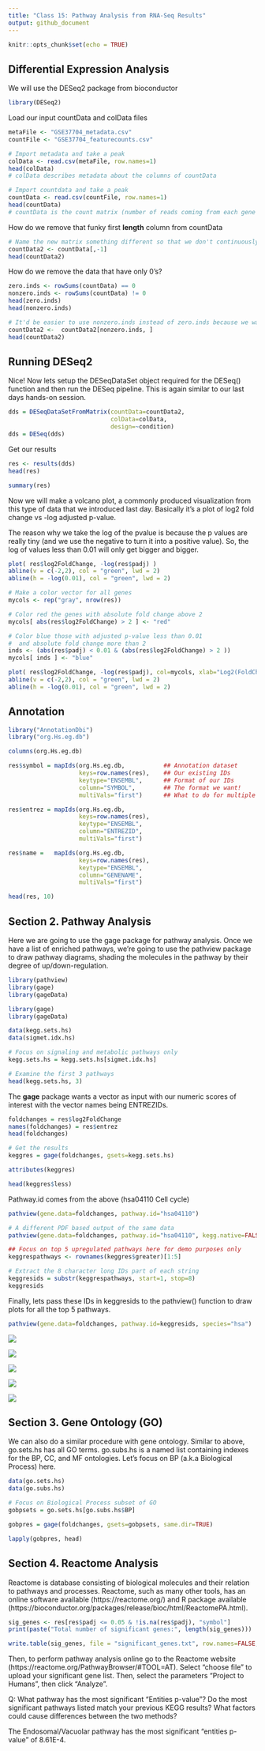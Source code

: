 ```yaml
---
title: "Class 15: Pathway Analysis from RNA-Seq Results"
output: github_document
---
```


```r
knitr::opts_chunk$set(echo = TRUE)
```

## Differential Expression Analysis

We will use the DESeq2 package from bioconductor

```r
library(DESeq2)
```

Load our input countData and colData files

```r
metaFile <- "GSE37704_metadata.csv"
countFile <- "GSE37704_featurecounts.csv"

# Import metadata and take a peak
colData <- read.csv(metaFile, row.names=1)
head(colData)
# colData describes metadata about the columns of countData

# Import countdata and take a peak
countData <- read.csv(countFile, row.names=1)
head(countData)
# countData is the count matrix (number of reads coming from each gene for each sample)
```

How do we remove that funky first **length** column from countData
```r
# Name the new matrix something different so that we don't continuously lose columns every time we run the code!
countData2 <- countData[,-1]
head(countData2)
```

How do we remove the data that have only 0's?

```r
zero.inds <- rowSums(countData) == 0
nonzero.inds <- rowSums(countData) != 0
head(zero.inds)
head(nonzero.inds)

# It'd be easier to use nonzero.inds instead of zero.inds because we want the rows that have a sum greater than 0, not zero itself. 
countData2 <-  countData2[nonzero.inds, ]
head(countData2)
```

## Running DESeq2

Nice! Now lets setup the DESeqDataSet object required for the DESeq() function and then run the DESeq pipeline. This is again similar to our last days hands-on session.

```r
dds = DESeqDataSetFromMatrix(countData=countData2,
                             colData=colData,
                             design=~condition)
dds = DESeq(dds)
```

Get our results
```r
res <- results(dds)
head(res)
```

```r
summary(res)
```

Now we will make a volcano plot, a commonly produced visualization from this type of data that we introduced last day. Basically it's a plot of log2 fold change vs -log adjusted p-value.

The reason why we take the log of the pvalue is because the p values are really tiny (and we use the negative to turn it into a positive value). So, the log of values less than 0.01 will only get bigger and bigger. 

```r
plot( res$log2FoldChange, -log(res$padj) )
abline(v = c(-2,2), col = "green", lwd = 2)
abline(h = -log(0.01), col = "green", lwd = 2)
```


```r
# Make a color vector for all genes
mycols <- rep("gray", nrow(res))

# Color red the genes with absolute fold change above 2
mycols[ abs(res$log2FoldChange) > 2 ] <- "red"

# Color blue those with adjusted p-value less than 0.01
#  and absolute fold change more than 2
inds <- (abs(res$padj) < 0.01 & (abs(res$log2FoldChange) > 2 ))
mycols[ inds ] <- "blue"

plot( res$log2FoldChange, -log(res$padj), col=mycols, xlab="Log2(FoldChange)", ylab="-Log(P-value)" )
abline(v = c(-2,2), col = "green", lwd = 2)
abline(h = -log(0.01), col = "green", lwd = 2)
```


## Annotation

```r
library("AnnotationDbi")
library("org.Hs.eg.db")

columns(org.Hs.eg.db)

res$symbol = mapIds(org.Hs.eg.db,           ## Annotation dataset
                    keys=row.names(res),    ## Our existing IDs
                    keytype="ENSEMBL",      ## Format of our IDs
                    column="SYMBOL",        ## The format we want!
                    multiVals="first")      ## What to do for multiple matches
```


```r
res$entrez = mapIds(org.Hs.eg.db,
                    keys=row.names(res),
                    keytype="ENSEMBL",
                    column="ENTREZID",
                    multiVals="first")

res$name =   mapIds(org.Hs.eg.db,
                    keys=row.names(res),
                    keytype="ENSEMBL",
                    column="GENENAME",
                    multiVals="first")

head(res, 10)
```


## Section 2. Pathway Analysis

Here we are going to use the gage package for pathway analysis. Once we have a list of enriched pathways, we're going to use the pathview package to draw pathway diagrams, shading the molecules in the pathway by their degree of up/down-regulation.

```r
library(pathview)
library(gage)
library(gageData)
```

```r
library(gage)
library(gageData)

data(kegg.sets.hs)
data(sigmet.idx.hs)

# Focus on signaling and metabolic pathways only
kegg.sets.hs = kegg.sets.hs[sigmet.idx.hs]

# Examine the first 3 pathways
head(kegg.sets.hs, 3)
```

The **gage** package wants a vector as input with our numeric scores of interest with the vector names being ENTREZIDs. 
```r
foldchanges = res$log2FoldChange
names(foldchanges) = res$entrez
head(foldchanges)
```

```r
# Get the results
keggres = gage(foldchanges, gsets=kegg.sets.hs)
```

```r
attributes(keggres)
```

```r
head(keggres$less)
```

Pathway.id comes from the above (hsa04110 Cell cycle)
```r
pathview(gene.data=foldchanges, pathway.id="hsa04110")
```

```r
# A different PDF based output of the same data
pathview(gene.data=foldchanges, pathway.id="hsa04110", kegg.native=FALSE)
```

```r
## Focus on top 5 upregulated pathways here for demo purposes only
keggrespathways <- rownames(keggres$greater)[1:5]

# Extract the 8 character long IDs part of each string
keggresids = substr(keggrespathways, start=1, stop=8)
keggresids
```

Finally, lets pass these IDs in keggresids to the pathview() function to draw plots for all the top 5 pathways.

```r
pathview(gene.data=foldchanges, pathway.id=keggresids, species="hsa")

```

![](hsa00140.pathview.png)

![](hsa04630.pathview.png)

![](hsa04640.pathview.png)

![](hsa04740.pathview.png)

![](hsa04976.pathview.png)


## Section 3. Gene Ontology (GO)

We can also do a similar procedure with gene ontology. Similar to above, go.sets.hs has all GO terms. go.subs.hs is a named list containing indexes for the BP, CC, and MF ontologies. Let’s focus on BP (a.k.a Biological Process) here.

```r
data(go.sets.hs)
data(go.subs.hs)

# Focus on Biological Process subset of GO
gobpsets = go.sets.hs[go.subs.hs$BP]

gobpres = gage(foldchanges, gsets=gobpsets, same.dir=TRUE)

lapply(gobpres, head)
```


## Section 4. Reactome Analysis

Reactome is database consisting of biological molecules and their relation to pathways and processes. Reactome, such as many other tools, has an online software available (https://reactome.org/) and R package available (https://bioconductor.org/packages/release/bioc/html/ReactomePA.html).

```r
sig_genes <- res[res$padj <= 0.05 & !is.na(res$padj), "symbol"]
print(paste("Total number of significant genes:", length(sig_genes)))
```

```r
write.table(sig_genes, file = "significant_genes.txt", row.names=FALSE, col.names=FALSE, quote=FALSE)
```

Then, to perform pathway analysis online go to the Reactome website (https://reactome.org/PathwayBrowser/#TOOL=AT). Select “choose file” to upload your significant gene list. Then, select the parameters “Project to Humans”, then click “Analyze”.

Q: What pathway has the most significant “Entities p-value”? Do the most significant pathways listed match your previous KEGG results? What factors could cause differences between the two methods?

The Endosomal/Vacuolar pathway has the most significant "entities p-value" of 8.61E-4. 
